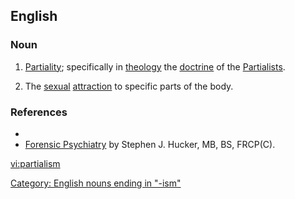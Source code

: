 ==English==

===Noun===
{{en-noun|s}}

# [[partiality|Partiality]]; specifically in [[theology]] the [[doctrine]] of the [[Partialists]].
# {{psychiatry}} The [[sexual]] [[attraction]] to specific parts of the body.

===References===
*{{R:Webster 1913}}
*[http://www.forensicpsychiatry.ca/paraphilia/partialism.htm Forensic Psychiatry] by Stephen J. Hucker, MB, BS, FRCP(C).

[[Category: English nouns ending in "-ism"]]

[[vi:partialism]]